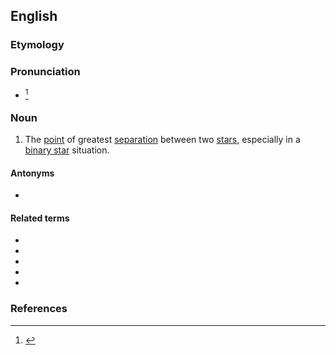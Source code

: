 {{also|Apastron}}

==English==

===Etymology===
{{prefix|apo|astron|lang=en}}

===Pronunciation===
* {{IPA|/əˈpæstɹən/|lang=en}}<ref>{{R:Dictionary.com}}</ref>

===Noun===
{{en-noun}}

# {{lb|en|astronomy}} The [[point]] of greatest [[separation]] between two [[star]]s, especially in a [[binary star]] situation.

====Antonyms====
* {{l|en|periastron}}

====Related terms====
* {{l|en|apocenter}}
* {{l|en|apoapsis}}
* {{l|en|aphelion}}
* {{l|en|apolune}}
* {{l|en|apogee}}

===References===
<references/>